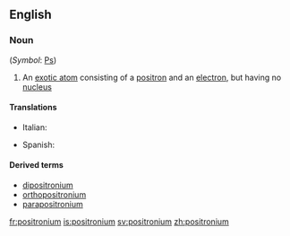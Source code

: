 ==English==

===Noun===
{{wikipedia}}
{{en-noun}} (''Symbol'': [[Ps]])

# {{physics}} An [[exotic atom]] consisting of a [[positron]] and an [[electron]], but having no [[nucleus]]

====Translations====
{{trans-top|exotic atom}}
* Italian: {{t-|it|positronio|m}}
{{trans-mid}}
* Spanish: {{t|es|positronio|m}}
{{trans-bottom}}

====Derived terms====
* [[dipositronium]]
* [[orthopositronium]]
* [[parapositronium]]

[[fr:positronium]]
[[is:positronium]]
[[sv:positronium]]
[[zh:positronium]]